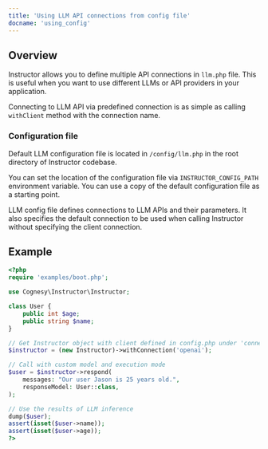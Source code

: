 ```yaml
---
title: 'Using LLM API connections from config file'
docname: 'using_config'
---
```


## Overview

Instructor allows you to define multiple API connections in `llm.php` file.
This is useful when you want to use different LLMs or API providers in your application.

Connecting to LLM API via predefined connection is as simple as calling `withClient`
method with the connection name.

### Configuration file

Default LLM configuration file is located in `/config/llm.php` in the root directory
of Instructor codebase.

You can set the location of the configuration file via `INSTRUCTOR_CONFIG_PATH` environment
variable. You can use a copy of the default configuration file as a starting point.

LLM config file defines connections to LLM APIs and their parameters. It also specifies
the default connection to be used when calling Instructor without specifying the client
connection.

## Example

```php
<?php
require 'examples/boot.php';

use Cognesy\Instructor\Instructor;

class User {
    public int $age;
    public string $name;
}

// Get Instructor object with client defined in config.php under 'connections/openai' key
$instructor = (new Instructor)->withConnection('openai');

// Call with custom model and execution mode
$user = $instructor->respond(
    messages: "Our user Jason is 25 years old.",
    responseModel: User::class,
);

// Use the results of LLM inference
dump($user);
assert(isset($user->name));
assert(isset($user->age));
?>
```
